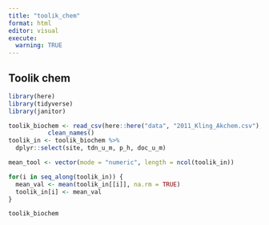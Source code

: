 ```yaml
---
title: "toolik_chem"
format: html
editor: visual
execute: 
  warning: TRUE
---
```


## Toolik chem

```r
library(here)
library(tidyverse)
library(janitor)
```

```r
toolik_biochem <- read_csv(here::here("data", "2011_Kling_Akchem.csv"), na = c(".")) |>
           clean_names()
toolik_in <- toolik_biochem %>% 
  dplyr::select(site, tdn_u_m, p_h, doc_u_m)

mean_tool <- vector(mode = "numeric", length = ncol(toolik_in))

for(i in seq_along(toolik_in)) {
  mean_val <- mean(toolik_in[[i]], na.rm = TRUE)
  toolik_in[i] <- mean_val
}

toolik_biochem
```
